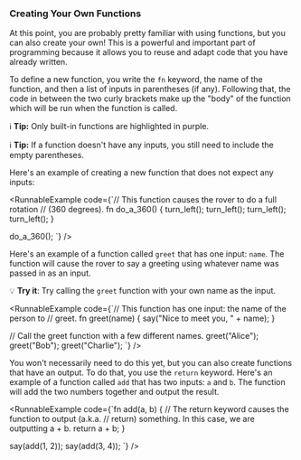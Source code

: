 
### Creating Your Own Functions

<YoutubeVideo embedId="KChh3VbnJFI" />

At this point, you are probably pretty familiar with using functions, but you
can also create your own! This is a powerful and important part of programming
because it allows you to reuse and adapt code that you have already written.

To define a new function, you write the `fn` keyword, the name of the function,
and then a list of inputs in parentheses (if any). Following that, the
code in between the two curly brackets make up the "body" of the function which
will be run when the function is called.

ℹ️ **Tip:** Only built-in functions are highlighted in purple.

ℹ️ **Tip:** If a function doesn't have any inputs, you still need to include
the empty parentheses.

Here's an example of creating a new function that does not expect any inputs:

<RunnableExample
  code={`// This function causes the rover to do a full rotation
// (360 degrees).
fn do_a_360() {
  turn_left();
  turn_left();
  turn_left();
  turn_left();
}

do_a_360();
`}
/>

Here's an example of a function called `greet` that has one input:
`name`. The function will cause the rover to say a greeting using whatever
name was passed in as an input.

💡 **Try it**: Try calling the `greet` function with your own name as the input.

<RunnableExample
  code={`// This function has one input: the name of the person to
// greet.
fn greet(name) {
  say("Nice to meet you, " + name);
}

// Call the greet function with a few different names.
greet("Alice");
greet("Bob");
greet("Charlie");
`}
/>

You won't necessarily need to do this yet, but you can also create
functions that have an output. To do that, you use the `return` keyword. Here's
an example of a function called `add` that has two inputs: `a` and `b`. The
function will add the two numbers together and output the result.

<RunnableExample
  code={`fn add(a, b) {
  // The return keyword causes the function to output (a.k.a.
  // return) something. In this case, we are outputting a + b.
  return a + b;
}

say(add(1, 2));
say(add(3, 4));
`}
/>
